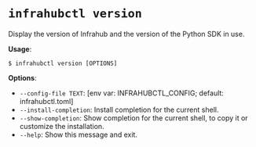 # `infrahubctl version`

Display the version of Infrahub and the version of the Python SDK in use.

**Usage**:

```shell
$ infrahubctl version [OPTIONS]
```

**Options**:

* `--config-file TEXT`: [env var: INFRAHUBCTL_CONFIG; default: infrahubctl.toml]
* `--install-completion`: Install completion for the current shell.
* `--show-completion`: Show completion for the current shell, to copy it or customize the installation.
* `--help`: Show this message and exit.
